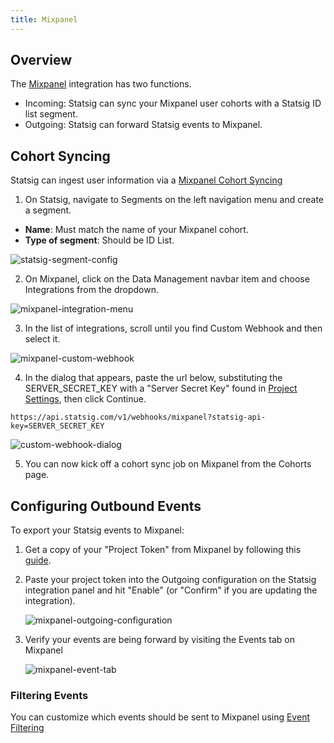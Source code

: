 ```yaml
---
title: Mixpanel
---
```


## Overview

The [Mixpanel](https://mixpanel.com/) integration has two functions.

- Incoming: Statsig can sync your Mixpanel user cohorts with a Statsig ID list segment.
- Outgoing: Statsig can forward Statsig events to Mixpanel.

## Cohort Syncing

Statsig can ingest user information via a [Mixpanel Cohort Syncing](https://developer.mixpanel.com/docs/cohort-webhooks)

1. On Statsig, navigate to Segments on the left navigation menu and create a segment.

- **Name**: Must match the name of your Mixpanel cohort.
- **Type of segment**: Should be ID List.

![statsig-segment-config](https://user-images.githubusercontent.com/95646168/195177166-07b0f568-836c-4ae8-ba93-e4f1da64bd39.png)

2. On Mixpanel, click on the Data Management navbar item and choose Integrations from
   the dropdown.

![mixpanel-integration-menu](https://user-images.githubusercontent.com/95646168/195173611-170f02df-543f-4198-8589-7db313f4dd9f.png)

3. In the list of integrations, scroll until you find Custom Webhook and then
   select it.

![mixpanel-custom-webhook](https://user-images.githubusercontent.com/95646168/195173845-73ac1d5b-94b4-4daf-bf36-102eabd5d1fe.png)

4. In the dialog that appears, paste the url below, substituting the
   SERVER_SECRET_KEY with a "Server Secret Key" found in [Project Settings](https://console.statsig.com/api_keys), then click Continue.

```
https://api.statsig.com/v1/webhooks/mixpanel?statsig-api-key=SERVER_SECRET_KEY
```

![custom-webhook-dialog](https://user-images.githubusercontent.com/95646168/195174446-d3e8078c-ebaf-4ed4-bb5b-f8195694bade.png)

5. You can now kick off a cohort sync job on Mixpanel from the Cohorts page.

## Configuring Outbound Events

To export your Statsig events to Mixpanel:

1. Get a copy of your "Project Token" from Mixpanel by following this [guide](https://help.mixpanel.com/hc/en-us/articles/115004502806-Find-Project-Token-).

2. Paste your project token into the Outgoing configuration on the Statsig integration panel and hit "Enable" (or "Confirm" if you are updating the integration).

   ![mixpanel-outgoing-configuration](https://user-images.githubusercontent.com/95646168/195172632-e14fe03f-377f-435f-92ca-60fe20da4746.png)

3. Verify your events are being forward by visiting the Events tab on Mixpanel

   ![mixpanel-event-tab](https://user-images.githubusercontent.com/95646168/195172678-8ff14bfe-6400-4660-b1dd-fef1780ddcd5.png)

### Filtering Events

You can customize which events should be sent to Mixpanel using [Event Filtering](/integrations/event_filtering#outgoing-event-filtering)
